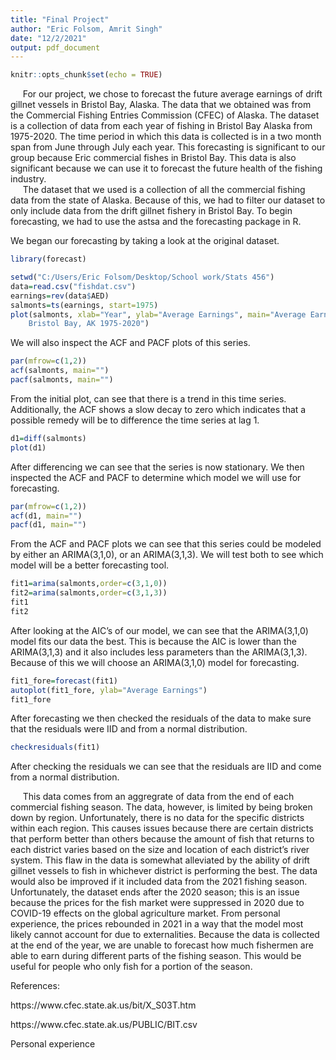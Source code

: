 ---
title: "Final Project"
author: "Eric Folsom, Amrit Singh"
date: "12/2/2021"
output: pdf_document
---

```{r setup, include=FALSE}
knitr::opts_chunk$set(echo = TRUE)
```

|      For our project, we chose to forecast the future average earnings of drift gillnet vessels in Bristol Bay, Alaska. The data that we obtained was from the Commercial Fishing Entries Commission (CFEC) of Alaska. The dataset is a collection of data from each year of fishing in Bristol Bay Alaska from 1975-2020. The time period in which this data is collected is in a two month span from June through July each year. This forecasting is significant to our group because Eric commercial fishes in Bristol Bay. This data is also significant because we can use it to forecast the future health of the fishing industry.

|      The dataset that we used is a collection of all the commercial fishing data from the state of Alaska. Because of this, we had to filter our dataset to only include data from the drift gillnet fishery in Bristol Bay. To begin forecasting, we had to use the astsa and the forecasting package in R.
We began our forecasting by taking a look at the original dataset.
```{r, results='hide'}
library(forecast)
```
```{r}
setwd("C:/Users/Eric Folsom/Desktop/School work/Stats 456")
data=read.csv("fishdat.csv")
earnings=rev(data$AED)
salmonts=ts(earnings, start=1975)
plot(salmonts, xlab="Year", ylab="Average Earnings", main="Average Earnings per Permit
    Bristol Bay, AK 1975-2020")
```
  We will also inspect the ACF and PACF plots of this series.
```{r}
par(mfrow=c(1,2))
acf(salmonts, main="")
pacf(salmonts, main="")
```
  From the initial plot, can see that there is a trend in this time series. Additionally, the ACF shows a slow decay to zero which indicates that a possible remedy will be to difference the time series at lag 1.
```{r}
d1=diff(salmonts)
plot(d1)
```
  After differencing we can see that the series is now stationary. We then inspected the ACF and PACF to determine which model we will use for forecasting.
```{r}
par(mfrow=c(1,2))
acf(d1, main="")
pacf(d1, main="")
```
  From the ACF and PACF plots we can see that this series could be modeled by either an ARIMA(3,1,0), or an ARIMA(3,1,3). We will test both to see which model will be a better forecasting tool. 
```{r}
fit1=arima(salmonts,order=c(3,1,0))
fit2=arima(salmonts,order=c(3,1,3))
fit1
fit2
```
  After looking at the AIC's of our model, we can see that the ARIMA(3,1,0) model fits our data the best. This is because the AIC is lower than the ARIMA(3,1,3) and it also includes less parameters than the ARIMA(3,1,3). Because of this we will choose an ARIMA(3,1,0) model for forecasting.
```{r}
fit1_fore=forecast(fit1)
autoplot(fit1_fore, ylab="Average Earnings")
fit1_fore
```
  After forecasting we then checked the residuals of the data to make sure that the residuals were IID and from a normal distribution.
```{r}
checkresiduals(fit1)
```
  After checking the residuals we can see that the residuals are IID and come from a normal distribution.

|      This data comes from an aggregrate of data from the end of each commercial fishing season. The data, however, is limited by being broken down by region. Unfortunately, there is no data for the specific districts within each region. This causes issues because there are certain districts that perform better than others because the amount of fish that returns to each district varies based on the size and location of each district's river system. This flaw in the data is somewhat alleviated by the ability of drift gillnet vessels to fish in whichever district is performing the best. The data would also be improved if it included data from the 2021 fishing season. Unfortunately, the dataset ends after the 2020 season; this is an issue because the prices for the fish market were suppressed in 2020 due to COVID-19 effects on the global agriculture market. From personal experience, the prices rebounded in 2021 in a way that the model most likely cannot account for due to externalities. Because the data is collected at the end of the year, we are unable to forecast how much fishermen are able to earn during different parts of the fishing season. This would be useful for people who only fish for a portion of the season. 
  
References:


https://www.cfec.state.ak.us/bit/X_S03T.htm

https://www.cfec.state.ak.us/PUBLIC/BIT.csv

Personal experience